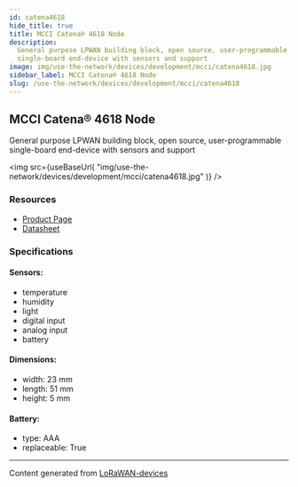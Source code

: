 ```yaml
---
id: catena4618
hide_title: true
title: MCCI Catena® 4618 Node
description:
  General purpose LPWAN building block, open source, user-programmable
  single-board end-device with sensors and support
image: img/use-the-network/devices/development/mcci/catena4618.jpg
sidebar_label: MCCI Catena® 4618 Node
slug: /use-the-network/devices/development/mcci/catena4618
---
```



## MCCI Catena® 4618 Node

General purpose LPWAN building block, open source, user-programmable
single-board end-device with sensors and support

<img
  src={useBaseUrl(
    "img/use-the-network/devices/development/mcci/catena4618.jpg"
  )}
/>

### Resources

- [Product Page](https://mcci.io/catena4618)
- [Datasheet](https://cdn.shopify.com/s/files/1/0873/5104/files/Catena4618-Datasheet.pdf?v=1610912841)

### Specifications

#### Sensors:

- temperature
- humidity
- light
- digital input
- analog input
- battery

#### Dimensions:

- width: 23 mm
- length: 51 mm
- height: 5 mm

#### Battery:

- type: AAA
- replaceable: True

---

Content generated from
[LoRaWAN-devices](https://github.com/TheThingsNetwork/lorawan-devices)
